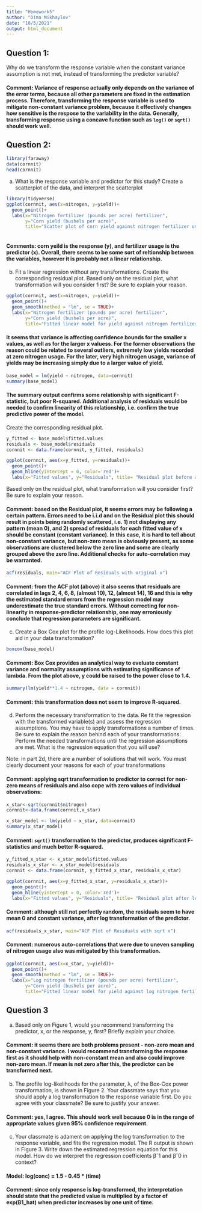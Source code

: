 ```yaml
---
title: "Homework5"
author: "Dima Mikhaylov"
date: "10/5/2021"
output: html_document
---
```


## Question 1:

Why do we transform the response variable when the constant variance assumption is not met, instead of transforming the predictor variable?

#### Comment: Variance of response actually only depends on the variance of the error terms, because all other parameters are fixed in the estimation process. Therefore, transforming the response variable is used to mitigate non-constant variance problem, because it effectively changes how sensitive is the respose to the variability in the data. Generally, transforming response using a concave function such as `log()` or `sqrt()` should work well.


## Question 2:

```r
library(faraway)
data(cornnit)
head(cornnit)
```

a. What is the response variable and predictor for this study? Create a scatterplot
of the data, and interpret the scatterplot

```r
library(tidyverse)
ggplot(cornnit, aes(x=nitrogen, y=yield))+
  geom_point()+
  labs(x="Nitrogen fertilizer (pounds per acre) fertilizer", 
       y="Corn yield (bushels per acre)",
       title="Scatter plot of corn yield against nitrogen fertilizer usage")
      
```

#### Comments: corn yeild is the response (y), and fertilizer usage is the predictor (x). Overall, there seems to be some sort of reltionship between the variables, however it is probably not a linear relationship.

b. Fit a linear regression without any transformations. Create the corresponding
residual plot. Based only on the residual plot, what transformation will you
consider first? Be sure to explain your reason.


```r
ggplot(cornnit, aes(x=nitrogen, y=yield))+
  geom_point()+
  geom_smooth(method = "lm", se = TRUE)+
  labs(x="Nitrogen fertilizer (pounds per acre) fertilizer", 
       y="Corn yield (bushels per acre)",
       title="Fitted linear model for yield against nitrogen fertilizer usage")
```

#### It seems that variance is affecting confidence bounds for the smaller x values, as well as for the larger x valuess. For the former observations the reason could be related to several outliers, extremely low yields recorded at zero nitrogen usage. For the later, very high nitrogen usage, variance of yields may be increasing simply due to a larger value of yield. 

```r
base_model = lm(yield ~ nitrogen, data=cornnit)
summary(base_model)
```

#### The summary output confirms some relationship with significant F-statistic, but poor R-squared. Additional analysis of residuals would be needed to confirm linearity of this relationship, i.e. confirm the true predictive power of the model.

Create the corresponding residual plot. 

```r
y_fitted <- base_model$fitted.values
residuals <- base_model$residuals
cornnit <- data.frame(cornnit, y_fitted, residuals)

ggplot(cornnit, aes(x=y_fitted, y=residuals))+
  geom_point()+
  geom_hline(yintercept = 0, color='red')+
  labs(x="Fitted values", y="Residuals", title= "Residual plot before any transformations")
```

Based only on the residual plot, what transformation will you consider first? Be sure to explain your reason.

#### Comment: based  on the Residual plot, it seems errors may be following a certain pattern. Errors need to be i.i.d and on the Residual plot this should result in points being randomly scattered, i.e.  1) not displaying any pattern (mean 0), and 2) spread of residuals for each fitted value of x should be constant (constant variance).  In this case, it is hard to tell about non-constant variance, but non-zero mean is obviously present, as some observations are clustered below the zero line and some are clearly grouped above the zero line. Additional checks for auto-correlation may be warranted.

```r
acf(residuals, main="ACF Plot of Residuals with original x")
```

#### Comment: from the ACF plot (above) it also seems that residuals are correlated in lags 2, 4, 6, 8, (almost 10), 12, (almost 14), 16 and this is why the estimated standard errors from the regression model may underestimate the true standard errors. Without correcting for non-linearity in response-predictor relationship, one may erroniously conclude that regression parameters are significant.

c. Create a Box Cox plot for the profile log-Likelihoods. How does this plot aid in
your data transformation?

```r
boxcox(base_model)
```

#### Comment: Box Cox provides an analytical way to eveluate constant variance and normality assumptions with estimating significance of lambda. From the plot above, y could be raised to the power close to 1.4.


```r
summary(lm(yield**1.4 ~ nitrogen, data = cornnit))
```

#### Comment: this transformation does not seem to improve R-squared.

d. Perform the necessary transformation to the data. Re fit the regression with the
transformed variable(s) and assess the regression assumptions. You may have
to apply transformations a number of times. Be sure to explain the reason behind each of your transformations. Perform the needed transformations until the
regression assumptions are met. What is the regression equation that you will
use?

Note: in part 2d, there are a number of solutions that will work. You must clearly
document your reasons for each of your transformations

#### Comment: applying sqrt transformation to predictor to correct for non-zero means of residuals and also cope with zero values of individual observations:

```r
x_star<-sqrt(cornnit$nitrogen)
cornnit<-data.frame(cornnit,x_star)

x_star_model <- lm(yield ~ x_star, data=cornnit)
summary(x_star_model)

```

#### Comment: `sqrt()` transformation to the predictor, produces significant F-statistics and much better R-squared.


```r

y_fitted_x_star <- x_star_model$fitted.values
residuals_x_star <- x_star_model$residuals
cornnit <- data.frame(cornnit, y_fitted_x_star, residuals_x_star)

ggplot(cornnit, aes(x=y_fitted_x_star, y=residuals_x_star))+
  geom_point()+
  geom_hline(yintercept = 0, color='red')+
  labs(x="Fitted values", y="Residuals", title= "Residual plot after log(x) transformation")
```

#### Comment: although still not perfectly random, the residuals seem to have mean 0 and constant variance, after log transformation of the predictor.


```r
acf(residuals_x_star, main="ACF Plot of Residuals with sqrt x")
```

#### Comment: numerous auto-correlations that were due to uneven sampling of nitrogen usage also was mitigated by this transformation.


```r
ggplot(cornnit, aes(x=x_star, y=yield))+
  geom_point()+
  geom_smooth(method = "lm", se = TRUE)+
  labs(x="Log nitrogen fertilizer (pounds per acre) fertilizer", 
       y="Corn yield (bushels per acre)",
       title="Fitted linear model for yield against log nitrogen fertilizer usage")
```


## Question 3

a. Based only on Figure 1, would you recommend transforming the predictor, x, or
the response, y, first? Briefly explain your choice.

#### Comment: it seems there are both problems present - non-zero mean and non-constant variance. I would recommend transforming the response first as it should help with non-constant mean and also could improve non-zero mean. If mean is not zero after this, the predictor can be transformed next. 

b. The profile log-likelihoods for the parameter, λ, of the Box-Cox power transformation, is shown in Figure 2. Your classmate says that you should apply a log
transformation to the response variable first. Do you agree with your classmate?
Be sure to justify your answer.

#### Comment: yes, I agree. This should work well because 0 is in the range of appropriate values given 95% confidence requirement.

c. Your classmate is adament on applying the log transformation to the response
variable, and fits the regression model. The R output is shown in Figure 3. Write
down the estimated regression equation for this model. How do we interpret the
regression coefficients βˆ1 and βˆ0 in context?


#### Model: log(conc) = 1.5 - 0.45 * (time) 

#### Comment: since only response is log-transformed, the interpretation should state that the predicted value is multiplied by a factor of exp(B1_hat) when predictor increases by one unit of time. 
